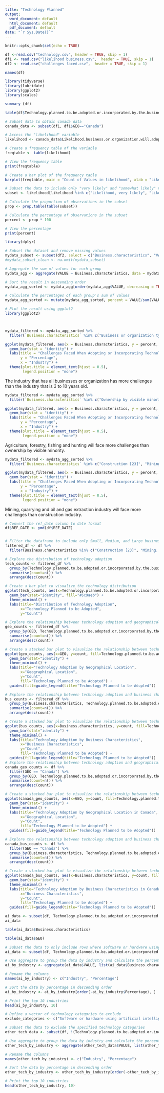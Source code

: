 ```yaml
---
title: "Technology Planned"
output:
  word_document: default
  html_document: default
  pdf_document: default
date: "`r Sys.Date()`"
---
```


```r
knitr::opts_chunk$set(echo = TRUE)
```

```r
df <-read.csv("technology.csv", header = TRUE, skip = 1)
df1 <- read.csv("likelihood business.csv",  header = TRUE, skip = 1)
df2 <- read.csv("challenges faced.csv",  header = TRUE, skip = 1)

```


```r
names(df)
```

```r
library(tidyverse)
library(lubridate)
library(ggplot2)
library(scales)

```
```r
summary (df)
```


```r
table(df$Technology.planned.to.be.adopted.or.incorporated.by.the.business.or.organization)
```


```r
# Subset data to obtain canada data
canada_data <- subset(df1, df1$GEO=="Canada")

# Access the "likelihood" variable
likelihood <- canada_data$Likelihood.business.or.organization.will.adopt.automation.and.digital.technologies.which.may.reduce.employment.hiring

# Create a frequency table of the variable
freqtable <- table(likelihood)

# View the frequency table
print(freqtable)

# Create a bar plot of the frequency table
barplot(freqtable, main = "Count of Values in likelihood", xlab = "Likelihood", ylab = "Count")

```

```r
# Subset the data to include only "very likely" and "somewhat likely" values
subset <- likelihood[likelihood %in% c("Likelihood, very likely", "Likelihood, somewhat likely")]

# Calculate the proportion of observations in the subset
prop <- prop.table(table(subset))

# Calculate the percentage of observations in the subset
percent <- prop * 100

# View the percentage
print(percent)


```

```r
library(dplyr)

# Subset the dataset and remove missing values
mydata_subset <- subset(df2, select = c("Business.characteristics", "VALUE"))
#mydata_subset_clean <- na.omit(mydata_subset)

# Aggregate the sum of values for each group
mydata_agg <- aggregate(VALUE ~ Business.characteristics, data = mydata_subset, sum)

# Sort the result in descending order
mydata_agg_sorted <- mydata_agg[order(mydata_agg$VALUE, decreasing = TRUE),]

# Calculate the percentages of each group's sum of values
mydata_agg_sorted <- mutate(mydata_agg_sorted, percent = VALUE/sum(VALUE)*100)

# Plot the result using ggplot2
library(ggplot2)



mydata_filtered <- mydata_agg_sorted %>%
  filter(`Business.characteristics` %in% c("Business or organization type, all businesses or organizations", "Age of business or organization, 3 to 10 years old"))

ggplot(mydata_filtered, aes(x = Business.characteristics, y = percent, fill = Business.characteristics)) +
  geom_bar(stat = "identity") +
  labs(title = "Challenges Faced When Adopting or Incorporating Technologies by Industry",
       y = "Percentage",
       x = "Industry") +
  theme(plot.title = element_text(hjust = 0.5),
        legend.position = "none")


```
The industry that has all businesses or organization has more challenges than the industry that is 3 to 10 years old.

```r
mydata_filtered <- mydata_agg_sorted %>%
  filter(`Business.characteristics` %in% c("Ownership by visible minority, Korean", "Agriculture, forestry, fishing and hunting [11]"))

ggplot(mydata_filtered, aes(x = Business.characteristics, y = percent, fill = Business.characteristics)) +
  geom_bar(stat = "identity") +
  labs(title = "Challenges Faced When Adopting or Incorporating Technologies by Industry",
       y = "Percentage",
       x = "Industry") +
  theme(plot.title = element_text(hjust = 0.5),
        legend.position = "none")

```
Agriculture, forestry, fishing and hunting will face more challenges than ownership by visible minority.

```r
mydata_filtered <- mydata_agg_sorted %>%
  filter(`Business.characteristics` %in% c("Construction [23]", "Mining, quarrying, and oil and gas extraction [21]"))

ggplot(mydata_filtered, aes(x = Business.characteristics, y = percent, fill = Business.characteristics)) +
  geom_bar(stat = "identity") +
  labs(title = "Challenges Faced When Adopting or Incorporating Technologies by Industry",
       y = "Percentage",
       x = "Industry") +
  theme(plot.title = element_text(hjust = 0.5),
        legend.position = "none")

```
Mining, quarrying and oil and gas extraction industry will face more challenges than construction industry.





```r

# Convert the ref_date column to date format
df$REF_DATE <- ymd(df$REF_DATE)


# Filter the dataframe to include only Small, Medium, and Large businesses
filtered_df <- df %>%
  filter(Business.characteristics %in% c("Construction [23]", "Mining, quarrying, and oil and gas extraction [21]"))

# Explore the distribution of technology adoption
tech_counts <- filtered_df %>% 
  group_by(Technology.planned.to.be.adopted.or.incorporated.by.the.business.or.organization) %>% 
  summarise(count=n()) %>% 
  arrange(desc(count))

# Create a bar plot to visualize the technology distribution
ggplot(tech_counts, aes(x=Technology.planned.to.be.adopted.or.incorporated.by.the.business.or.organization, y=count)) +
  geom_bar(stat="identity", fill="#6c9aeb") +
  theme_minimal() +
  labs(title="Distribution of Technology Adoption",
       x="Technology Planned to be Adopted",
       y="Count")

# Explore the relationship between technology adoption and geographical location
geo_counts <- filtered_df %>% 
  group_by(GEO, Technology.planned.to.be.adopted.or.incorporated.by.the.business.or.organization) %>% 
  summarise(count=n()) %>% 
  arrange(desc(count))

# Create a stacked bar plot to visualize the relationship between technology adoption and geographical location
ggplot(geo_counts, aes(x=GEO, y=count, fill=Technology.planned.to.be.adopted.or.incorporated.by.the.business.or.organization)) +
  geom_bar(stat="identity") +
  theme_minimal() +
  labs(title="Technology Adoption by Geographical Location",
       x="Geographical Location",
       y="Count",
       fill="Technology Planned to be Adopted") +
  guides(fill=guide_legend(title="Technology Planned to be Adopted"))

# Explore the relationship between technology adoption and business characteristics
bus_counts <- filtered_df %>% 
  group_by(Business.characteristics, Technology.planned.to.be.adopted.or.incorporated.by.the.business.or.organization) %>% 
  summarise(count=n()) %>% 
  arrange(desc(count))

# Create a stacked bar plot to visualize the relationship between technology adoption and business characteristics
ggplot(bus_counts, aes(x=Business.characteristics, y=count, fill=Technology.planned.to.be.adopted.or.incorporated.by.the.business.or.organization)) +
  geom_bar(stat="identity") +
  theme_minimal() +
  labs(title="Technology Adoption by Business Characteristics",
       x="Business Characteristics",
       y="Count",
       fill="Technology Planned to be Adopted") +
  guides(fill=guide_legend(title="Technology Planned to be Adopted"))
# Explore the relationship between technology adoption and geographical location for Canada only
canada_geo_counts <- df %>% 
  filter(GEO == "Canada") %>%
  group_by(GEO, Technology.planned.to.be.adopted.or.incorporated.by.the.business.or.organization) %>% 
  summarise(count=n()) %>% 
  arrange(desc(count))

# Create a stacked bar plot to visualize the relationship between technology adoption and geographical location for Canada only
ggplot(canada_geo_counts, aes(x=GEO, y=count, fill=Technology.planned.to.be.adopted.or.incorporated.by.the.business.or.organization)) +
  geom_bar(stat="identity") +
  theme_minimal() +
  labs(title="Technology Adoption by Geographical Location in Canada",
       x="Geographical Location",
       y="Count",
       fill="Technology Planned to be Adopted") +
  guides(fill=guide_legend(title="Technology Planned to be Adopted"))

# Explore the relationship between technology adoption and business characteristics for Canada only
canada_bus_counts <- df %>% 
  filter(GEO == "Canada") %>%
  group_by(Business.characteristics, Technology.planned.to.be.adopted.or.incorporated.by.the.business.or.organization) %>% 
  summarise(count=n()) %>% 
  arrange(desc(count))

# Create a stacked bar plot to visualize the relationship between technology adoption and business characteristics for Canada only
ggplot(canada_bus_counts, aes(x=Business.characteristics, y=count, fill=Technology.planned.to.be.adopted.or.incorporated.by.the.business.or.organization)) +
  geom_bar(stat="identity") +
  theme_minimal() +
  labs(title="Technology Adoption by Business Characteristics in Canada",
       x="Business Characteristics",
       y="Count",
       fill="Technology Planned to be Adopted") +
  guides(fill=guide_legend(title="Technology Planned to be Adopted"))

```

```r
ai_data <- subset(df, Technology.planned.to.be.adopted.or.incorporated.by.the.business.or.organization == "Software or hardware using artificial intelligence")
ai_data
```

```r
table(ai_data$Business.characteristics)

```

```r
table(ai_data$GEO)

```

```r
# Subset the data to only include rows where software or hardware using AI is planned to be adopted
ai_data <- subset(df, Technology.planned.to.be.adopted.or.incorporated.by.the.business.or.organization == "Software or hardware using artificial intelligence")

# Use aggregate to group the data by industry and calculate the percentage of businesses within each industry planning to adopt AI technology
ai_by_industry <- aggregate(ai_data$VALUE, list(ai_data$Business.characteristics), FUN = function(x) sum(x > 0) / length(x) * 100)

# Rename the columns
names(ai_by_industry) <- c("Industry", "Percentage")

# Sort the data by percentage in descending order
ai_by_industry <- ai_by_industry[order(-ai_by_industry$Percentage), ]

# Print the top 10 industries
head(ai_by_industry, 10)

```

```r
# Define a vector of technology categories to exclude
exclude_categories <- c("Software or hardware using artificial intelligence", "Technology planned to be adopted or incorporated by the business or organization, none")

# Subset the data to exclude the specified technology categories
other_tech_data <- subset(df, !(Technology.planned.to.be.adopted.or.incorporated.by.the.business.or.organization %in% exclude_categories))

# Use aggregate to group the data by industry and calculate the percentage of businesses within each industry planning to adopt other technology
other_tech_by_industry <- aggregate(other_tech_data$VALUE, list(other_tech_data$Business.characteristics), FUN = function(x) sum(x > 0) / length(x) * 100)

# Rename the columns
names(other_tech_by_industry) <- c("Industry", "Percentage")

# Sort the data by percentage in descending order
other_tech_by_industry <- other_tech_by_industry[order(-other_tech_by_industry$Percentage), ]

# Print the top 10 industries
head(other_tech_by_industry, 10)

```




